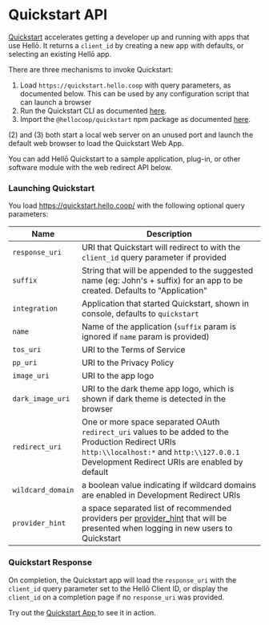 # Quickstart API


[Quickstart](https://quickstart.hello.coop) accelerates getting a developer up and running with apps that use Hellō. It returns a `client_id` by creating a new app with defaults, or selecting an existing Hellō app.

There are three mechanisms to invoke Quickstart:

1. Load `https://quickstart.hello.coop` with query parameters, as documented below. This can be used by any configuration script that can launch a browser
2. Run the Quickstart CLI as documented [here](/docs/sdks/quickstart/#cli-parameters).
3. Import the `@hellocoop/quickstart` npm package as documented [here](https://www.npmjs.com/package/@hellocoop/quickstart).

(2) and (3) both start a local web server on an unused port and launch the default web browser to load the Quickstart Web App.


You can add Hellō Quickstart to a sample application, plug-in, or other software module with the web redirect API below.

### Launching Quickstart 

You load https://quickstart.hello.coop/ with the following optional query parameters:

|Name|Description|
|---|---|
|`response_uri`| URI that Quickstart will redirect to with the `client_id` query parameter if provided|
|`suffix`| String that will be appended to the suggested name (eg: John's + suffix) for an app to be created. Defaults to "Application"|
|`integration`| Application that started Quickstart, shown in console, defaults to `quickstart`|
|`name`| Name of the application (`suffix` param is ignored if `name` param is provided)|
|`tos_uri`| URI to the Terms of Service|
|`pp_uri`| URI to the Privacy Policy|
|`image_uri`| URI to the app logo|
|`dark_image_uri`| URI to the dark theme app logo, which is shown if dark theme is detected in the browser|
|`redirect_uri`| One or more space separated OAuth `redirect_uri` values to be added to the Production Redirect URIs<br/>`http:\\localhost:*` and `http:\\127.0.0.1` Development Redirect URIs are enabled by default|
|`wildcard_domain`| a boolean value indicating if wildcard domains are enabled in Development Redirect URIs|
|`provider_hint`| a space separated list of recommended providers per [provider_hint](/docs/apis/wallet/#provider-hint) that will be presented when logging in new users to Quickstart|

### Quickstart Response

On completion, the Quickstart app will load the `response_uri` with the `client_id` query parameter set to the Hellō Client ID, or display the `client_id` on a completion page if no `response_uri` was provided. 

Try out the [Quickstart App ](https://quickstart.hello.coop/) to see it in action.

